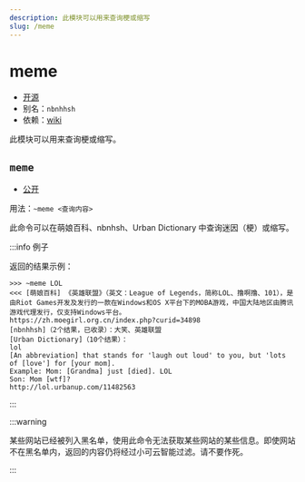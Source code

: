 ```yaml
---
description: 此模块可以用来查询梗或缩写
slug: /meme
---
```


# meme

-   [开源](/docs/help/faq#为什么有些模块没有开源)
-   别名：`nbnhhsh`
-   依赖：[wiki](wiki)

此模块可以用来查询梗或缩写。

## `meme`

-   [公开](permissions)

用法：`~meme <查询内容>`

此命令可以在萌娘百科、nbnhsh、Urban Dictionary 中查询迷因（梗）或缩写。

:::info 例子

返回的结果示例：

```
>>> ~meme LOL
<<< [萌娘百科] 《英雄联盟》（英文：League of Legends，简称LOL、撸啊撸、101），是由Riot Games开发及发行的一款在Windows和OS X平台下的MOBA游戏，中国大陆地区由腾讯游戏代理发行，仅支持Windows平台。
https://zh.moegirl.org.cn/index.php?curid=34898
[nbnhhsh]（2个结果，已收录）：大笑、英雄联盟
[Urban Dictionary]（10个结果）：
lol
[An abbreviation] that stands for 'laugh out loud' to you, but 'lots of [love'] for [your mom].
Example: Mom: [Grandma] just [died]. LOL
Son: Mom [wtf]?
http://lol.urbanup.com/11482563
```

:::

:::warning

某些网站已经被列入黑名单，使用此命令无法获取某些网站的某些信息。即使网站不在黑名单内，返回的内容仍将经过小可云智能过滤。请不要作死。

:::
